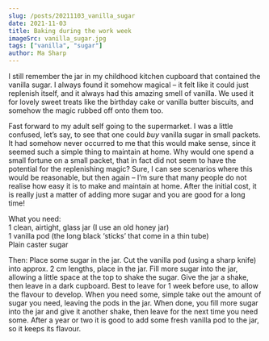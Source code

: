 ```yaml
---
slug: /posts/20211103_vanilla_sugar
date: 2021-11-03
title: Baking during the work week
imageSrc: vanilla_sugar.jpg
tags: ["vanilla", "sugar"]
author: Ma Sharp
---
```


I still remember the jar in my childhood kitchen cupboard that contained the vanilla sugar. I always found it somehow magical – it felt like it could just replenish itself, and it always had this amazing smell of vanilla. We used it for lovely sweet treats like the birthday cake or vanilla butter biscuits, and somehow the magic rubbed off onto them too. 

Fast forward to my adult self going to the supermarket. I was a little confused, let’s say, to see that one could *buy* vanilla sugar in small packets. It had somehow never occurred to me that this would make sense, since it seemed such a simple thing to maintain at home. Why would one spend a small fortune on a small packet, that in fact did not seem to have the potential for the replenishing magic? Sure, I can see scenarios where this would be reasonable, but then again – I’m sure that many people do not realise how easy it is to make and maintain at home. After the initial cost, it is really just a matter of adding more sugar and you are good for a long time! 

What you need:  
1 clean, airtight, glass jar (I use an old honey jar)  
1 vanilla pod (the long black ‘sticks’ that come in a thin tube)  
Plain caster sugar  

Then: 
Place some sugar in the jar. Cut the vanilla pod (using a sharp knife) into approx. 2 cm lengths, place in the jar. Fill more sugar into the jar, allowing a little space at the top to shake the sugar. Give the jar a shake, then leave in a dark cupboard. Best to leave for 1 week before use, to allow the flavour to develop. When you need some, simple take out the amount of sugar you need, leaving the pods in the jar. When done, you fill more sugar into the jar and give it another shake, then leave for the next time you need some. After a year or two it is good to add some fresh vanilla pod to the jar, so it keeps its flavour. 